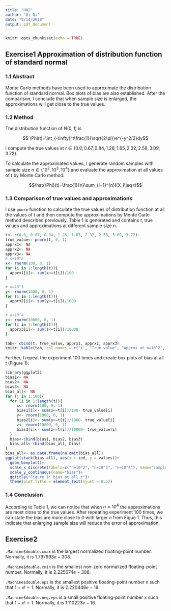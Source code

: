 ```yaml
---
title: "HW2"
author: "Qi Qi"
date: "9/14/2018"
output: pdf_document
---
```


```r
knitr::opts_chunk$set(echo = TRUE)
```
## Exercise1 Approximation of distribution function of standard normal

### 1.1 Abstract
Monte Carlo methods have been used to approximate the distribution function of standard normal. Box plots of bias are also established. After the comparison, I conclude that when sample size is enlarged, the approximations will get close to the true values.


### 1.2 Method
The distribution function of $N(0,1)$ is

$$ \Phi(t)=\int_{-\infty}^t\frac{1}{\sqrt{2\pi}}e^{-y^2/2}dy$$

I compute the true values at $t\in\{0.0, 0.67, 0.84, 1.28, 1.65, 2.32, 2.58, 3.09, 3.72\}$.

To calculate the approximated values, I generate random samples with sample size $n\in\{10^2, 10^3, 10^4\}$ and evaluate the approximation at all values of $t$ by Monte Carlo method:

$$\hat{\Phi}(t)=\frac{1}{n}\sum_{i=1}^{n}I(X_i\leq t)$$



### 1.3 Comparison of true values and approximations
I use ```pnorm``` function to calculate the true values of distribution function at all the values of $t$ and then compute the approximations by Monte Carlo method described previously. Table 1 is generated and contains $t$, true values and approximations at different sample size n.
```r
t<- c(0.0, 0.67, 0.84, 1.28, 1.65, 2.32, 2.58, 3.09, 3.72)
true_value<- pnorm(t, 0, 1)
apprx1<- NA
apprx2<- NA
apprx3<- NA
# n=10^2
x<- rnorm(100, 0, 1)
for (i in 1:length(t)){
  apprx1[i]<- sum(x<=t[i])/100
}

# n=10^3
y<- rnorm(1000, 0, 1)
for (i in 1:length(t)){
  apprx2[i]<- sum(y<=t[i])/1000
}

# n=10^4
z<- rnorm(10000, 0, 1)
for (i in 1:length(t)){
  apprx3[i]<- sum(z<=t[i])/10000
}

tab<- cbind(t, true_value, apprx1, apprx2, apprx3)
knitr::kable(tab, col.names = c("t", "True value", "Approx at n=10^2", "Approx at n=10^3", "Approx at n=10^4"), caption = "Comparison of true values and approximation")
```

Further, I repeat the experiment 100 times and create box plots of bias at all $t$ (Figure 1).

```r
library(ggplot2)
bias1<- NA
bias2<- NA
bias3<- NA
bias_all<- NA
for (j in 1:100){
  for (i in 1:length(t)){
     x<- rnorm(100, 0, 1)
     bias1[i]<- sum(x<=t[i])/100- true_value[i]
     y<- rnorm(1000, 0, 1)
     bias2[i]<- sum(y<=t[i])/1000- true_value[i]
     z<- rnorm(10000, 0, 1)
     bias3[i]<- sum(z<=t[i])/10000- true_value[i]
  }
  bias<-cbind(bias1, bias2, bias3)
  bias_all<-rbind(bias_all, bias)
}
bias_all<- as.data.frame(na.omit(bias_all))
ggplot(stack(bias_all), aes(x = ind, y = values))+
  geom_boxplot()+
  scale_x_discrete(labels=c("n=10^2", "n=10^3", "n=10^4"), name="sample size")+
  scale_y_continuous(name="bias")+
  ggtitle("Figure 1: bias at all t")+
  theme(plot.title = element_text(hjust = 0.5))
```


### 1.4 Conclusion
According to Table 1, we can notice that when $n=10^4$ the approximations are most close to the true values. After repeating experiment 100 times, we can state the bias are more close to 0 with larger $n$ from Figue 1. Thus, this indicate that enlarging sample size will reduce the error of approximation. 

## Exercise2 
```.Machine$double.xmax``` is the largest normalized floating-point number. Normally, it is $1.797693e+308$.

``` .Machine$double.xmin``` is the smallest non-zero normalized floating-point number. Normally, it is $2.225074e-308$.

```.Machine$double.eps``` is the smallest positive floating-point number x such that $1 + x != 1$. Normally, it is $2.220446e-16$.

```.Machine$double.neg.eps``` is a small positive floating-point number x such that $1 - x != 1$. Normally, it is $1.110223e-16$.
